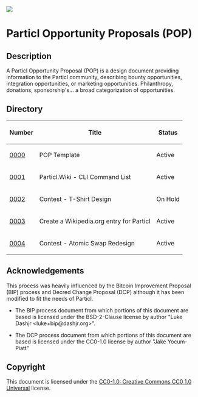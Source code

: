 <img src="https://github.com/particl/branding/blob/master/Logos/particl_logo.svg" />

=Particl Opportunity Proposals (POP)=

==Description==
A Particl Opportunity Proposal (POP) is a design document providing information to the Particl community, describing bounty opportunities, integration opportunities, or marketing opportunities. Philanthropy, donations, sponsorship's... a broad categorization of opportunities.

==Directory==

{|class="wikitable sortable" style="width: auto; text-align: center;"
!Number!!Title!!Status
|-
|[[./pop-0000/pop-0000.mediawiki|0000]]||POP Template||Active
|-
|[[./pop-0001/pop-0001.mediawiki|0001]]||Particl.Wiki - CLI Command List||Active
|-
|[[./pop-0002/pop-0002.mediawiki|0002]]||Contest - T-Shirt Design||On Hold
|-
|[[./pop-0003/pop-0003.mediawiki|0003]]||Create a Wikipedia.org entry for Particl||Active
|-
|[[./pop-0004/pop-0004.mediawiki|0004]]||Contest - Atomic Swap Redesign||Active
|}

==Acknowledgements==

This process was heavily influenced by the Bitcoin Improvement Proposal (BIP)
process and Decred Change Proposal (DCP) although it has been modified to fit the needs of Particl.  

* The BIP process document from which portions of this document are based is licensed under the BSD-2-Clause license by author "Luke Dashjr &lt;luke+bip@dashjr.org&gt;".

* The DCP process document from which portions of this document are based is licensed under the CC0-1.0 license by author "Jake Yocum-Piatt"

==Copyright==

This document is licensed under the
[https://creativecommons.org/publicdomain/zero/1.0 CC0-1.0: Creative Commons CC0 1.0 Universal]
license.
